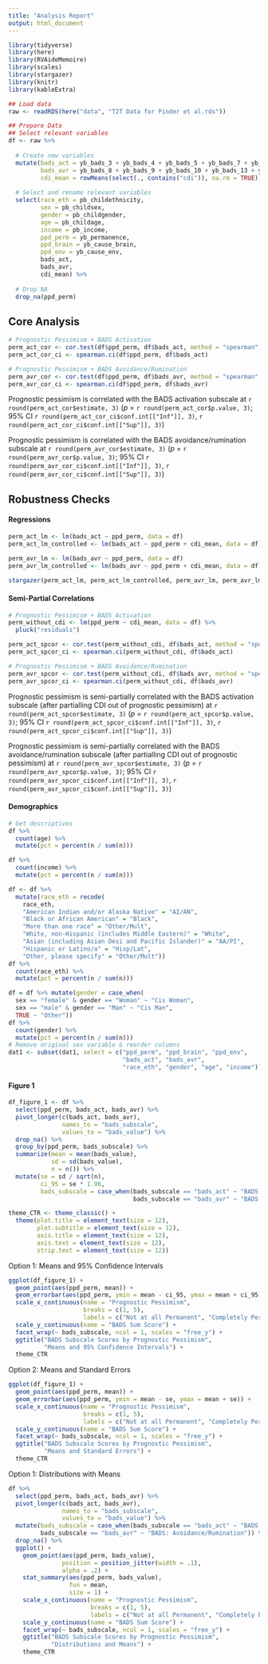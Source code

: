 ```yaml
---
title: "Analysis Report"
output: html_document
---
```


```r
library(tidyverse)
library(here)
library(RVAideMemoire)
library(scales)
library(stargazer)
library(knitr)
library(kableExtra)

## Load data
raw <- readRDS(here("data", "T2T Data for Pinder et al.rds"))

## Prepare Data
## Select relevant variables
df <- raw %>%
  
  # Create new variables
  mutate(bads_act = yb_bads_3 + yb_bads_4 + yb_bads_5 + yb_bads_7 + yb_bads_11 + yb_bads_12 + yb_bads_23,
         bads_avr = yb_bads_8 + yb_bads_9 + yb_bads_10 + yb_bads_13 + yb_bads_14 + yb_bads_15 + yb_bads_24 + yb_bads_25,
         cdi_mean = rowMeans(select(., contains("cdi")), na.rm = TRUE)) %>%
  
  # Select and rename relevant variables
  select(race_eth = pb_childethnicity,
         sex = pb_childsex,
         gender = pb_childgender,
         age = pb_childage,
         income = pb_income,
         ppd_perm = yb_permanence,
         ppd_brain = yb_cause_brain,
         ppd_env = yb_cause_env,
         bads_act,
         bads_avr,
         cdi_mean) %>%
  
  # Drop NA
  drop_na(ppd_perm)
```

## Core Analysis

```r
# Prognostic Pessimism + BADS Activation
perm_act_cor <- cor.test(df$ppd_perm, df$bads_act, method = "spearman", exact = FALSE)
perm_act_cor_ci <- spearman.ci(df$ppd_perm, df$bads_act)

# Prognostic Pessimism + BADS Avoidance/Rumination
perm_avr_cor <- cor.test(df$ppd_perm, df$bads_avr, method = "spearman", exact = FALSE)
perm_avr_cor_ci <- spearman.ci(df$ppd_perm, df$bads_avr)
```

Prognostic pessimism is correlated with the BADS activation subscale at `r round(perm_act_cor$estimate, 3)` (_p_ = `r round(perm_act_cor$p.value, 3)`; 95% CI `r round(perm_act_cor_ci$conf.int[["Inf"]], 3)`, `r round(perm_act_cor_ci$conf.int[["Sup"]], 3)`)

Prognostic pessimism is correlated with the BADS avoidance/rumination subscale at `r round(perm_avr_cor$estimate, 3)` (_p_ = `r round(perm_avr_cor$p.value, 3)`; 95% CI `r round(perm_avr_cor_ci$conf.int[["Inf"]], 3)`, `r round(perm_avr_cor_ci$conf.int[["Sup"]], 3)`)

## Robustness Checks

#### Regressions

```r
perm_act_lm <- lm(bads_act ~ ppd_perm, data = df)
perm_act_lm_controlled <- lm(bads_act ~ ppd_perm + cdi_mean, data = df)

perm_avr_lm <- lm(bads_avr ~ ppd_perm, data = df)
perm_avr_lm_controlled <- lm(bads_avr ~ ppd_perm + cdi_mean, data = df)

stargazer(perm_act_lm, perm_act_lm_controlled, perm_avr_lm, perm_avr_lm_controlled, type = "html")
```

#### Semi-Partial Correlations

```r
# Prognostic Pessimism + BADS Activation
perm_without_cdi <- lm(ppd_perm ~ cdi_mean, data = df) %>%
  pluck("residuals")

perm_act_spcor <- cor.test(perm_without_cdi, df$bads_act, method = "spearman", exact = FALSE)
perm_act_spcor_ci <- spearman.ci(perm_without_cdi, df$bads_act)

# Prognostic Pessimism + BADS Avoidance/Rumination
perm_avr_spcor <- cor.test(perm_without_cdi, df$bads_avr, method = "spearman", exact = FALSE)
perm_avr_spcor_ci <- spearman.ci(perm_without_cdi, df$bads_avr)
```

Prognostic pessimism is semi-partially correlated with the BADS activation subscale (after partialling CDI out of prognostic pessimism) at `r round(perm_act_spcor$estimate, 3)` (_p_ = `r round(perm_act_spcor$p.value, 3)`; 95% CI `r round(perm_act_spcor_ci$conf.int[["Inf"]], 3)`, `r round(perm_act_spcor_ci$conf.int[["Sup"]], 3)`)

Prognostic pessimism is semi-partially correlated with the BADS avoidance/rumination subscale (after partialling CDI out of prognostic pessimism) at `r round(perm_avr_spcor$estimate, 3)` (_p_ = `r round(perm_avr_spcor$p.value, 3)`; 95% CI `r round(perm_avr_spcor_ci$conf.int[["Inf"]], 3)`, `r round(perm_avr_spcor_ci$conf.int[["Sup"]], 3)`)


#### Demographics

```r
# Get descriptives
df %>%
  count(age) %>%
  mutate(pct = percent(n / sum(n)))

df %>%
  count(income) %>%
  mutate(pct = percent(n / sum(n)))

df <- df %>% 
  mutate(race_eth = recode(
    race_eth,
    "American Indian and/or Alaska Native" = "AI/AN",
    "Black or African American" = "Black",
    "More than one race" = "Other/Mult",
    "White, non-Hispanic (includes Middle Eastern)" = "White",
    "Asian (including Asian Desi and Pacific Islander)" = "AA/PI",
    "Hispanic or Latino/a" = "Hisp/Lat",
    "Other, please specify" = "Other/Mult"))
df %>%
  count(race_eth) %>%
  mutate(pct = percent(n / sum(n)))

df = df %>% mutate(gender = case_when(
  sex == "female" & gender == "Woman" ~ "Cis Woman",
  sex == "male" & gender == "Man" ~ "Cis Man",
  TRUE ~ "Other"))
df %>%
  count(gender) %>%
  mutate(pct = percent(n / sum(n)))
# Remove original sex variable & reorder columns
dat1 <- subset(dat1, select = c("ppd_perm", "ppd_brain", "ppd_env",
                                "bads_act", "bads_avr",
                                "race_eth", "gender", "age", "income"))
```

#### Figure 1

```r
df_figure_1 <- df %>%
  select(ppd_perm, bads_act, bads_avr) %>%
  pivot_longer(c(bads_act, bads_avr),
               names_to = "bads_subscale",
               values_to = "bads_value") %>%
  drop_na() %>%
  group_by(ppd_perm, bads_subscale) %>%
  summarize(mean = mean(bads_value),
            sd = sd(bads_value),
            n = n()) %>%
  mutate(se = sd / sqrt(n),
         ci_95 = se * 1.96,
         bads_subscale = case_when(bads_subscale == "bads_act" ~ "BADS: Activation",
                                   bads_subscale == "bads_avr" ~ "BADS: Avoidance/Rumination"))

theme_CTR <- theme_classic() +
  theme(plot.title = element_text(size = 12),
        plot.subtitle = element_text(size = 12),
        axis.title = element_text(size = 12),
        axis.text = element_text(size = 12),
        strip.text = element_text(size = 12))
```

Option 1: Means and 95% Confidence Intervals

```r
ggplot(df_figure_1) +
  geom_point(aes(ppd_perm, mean)) +
  geom_errorbar(aes(ppd_perm, ymin = mean - ci_95, ymax = mean + ci_95)) +
  scale_x_continuous(name = "Prognostic Pessimism",
                     breaks = c(1, 5),
                     labels = c("Not at all Permanent", "Completely Permanent")) +
  scale_y_continuous(name = "BADS Sum Score") +
  facet_wrap(~ bads_subscale, ncol = 1, scales = "free_y") +
  ggtitle("BADS Subscale Scores by Prognostic Pessimism",
          "Means and 95% Confidence Intervals") +
  theme_CTR
```

Option 2: Means and Standard Errors

```r
ggplot(df_figure_1) +
  geom_point(aes(ppd_perm, mean)) +
  geom_errorbar(aes(ppd_perm, ymin = mean - se, ymax = mean + se)) +
  scale_x_continuous(name = "Prognostic Pessimism",
                     breaks = c(1, 5),
                     labels = c("Not at all Permanent", "Completely Permanent")) +
  scale_y_continuous(name = "BADS Sum Score") +
  facet_wrap(~ bads_subscale, ncol = 1, scales = "free_y") +
  ggtitle("BADS Subscale Scores by Prognostic Pessimism",
          "Means and Standard Errors") +
  theme_CTR
```

Option 1: Distributions with Means

```r
df %>%
  select(ppd_perm, bads_act, bads_avr) %>%
  pivot_longer(c(bads_act, bads_avr),
               names_to = "bads_subscale",
               values_to = "bads_value") %>%
  mutate(bads_subscale = case_when(bads_subscale == "bads_act" ~ "BADS: Activation",
         bads_subscale == "bads_avr" ~ "BADS: Avoidance/Rumination")) %>%
  drop_na() %>%
  ggplot() +
    geom_point(aes(ppd_perm, bads_value), 
               position = position_jitter(width = .1),
               alpha = .2) +
    stat_summary(aes(ppd_perm, bads_value),
                 fun = mean,
                 size = 1) +
    scale_x_continuous(name = "Prognostic Pessimism",
                       breaks = c(1, 5),
                       labels = c("Not at all Permanent", "Completely Permanent")) +
    scale_y_continuous(name = "BADS Sum Score") +
    facet_wrap(~ bads_subscale, ncol = 1, scales = "free_y") +
    ggtitle("BADS Subscale Scores by Prognostic Pessimism",
            "Distributions and Means") +    
    theme_CTR
```